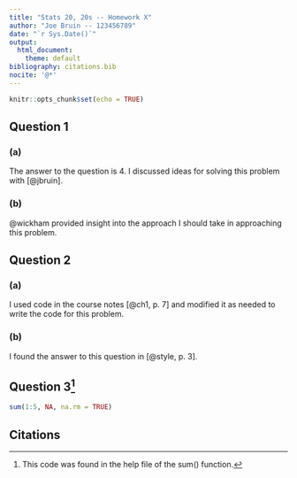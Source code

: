 ---
title: "Stats 20, 20s -- Homework X"
author: "Joe Bruin -- 123456789"
date: "`r Sys.Date()`"
output:
  html_document:
    theme: default
bibliography: citations.bib
nocite: '@*'
---

```{r setup, include=FALSE}
knitr::opts_chunk$set(echo = TRUE)
```

## Question 1

### (a)

The answer to the question is 4. I discussed ideas for solving this problem with [@jbruin].

### (b)

@wickham provided insight into the approach I should take in approaching this problem.

## Question 2

### (a)

I used code in the course notes [@ch1, p. 7] and modified it as needed to write the code for this problem.

### (b)

I found the answer to this question in [@style, p. 3].

## Question 3^[This code was found in the help file of the sum() function.]

```{r}
sum(1:5, NA, na.rm = TRUE)
```

## Citations
